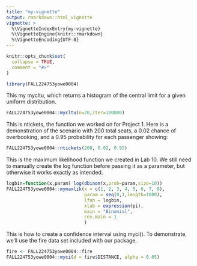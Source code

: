 ```yaml
---
title: "my-vignette"
output: rmarkdown::html_vignette
vignette: >
  %\VignetteIndexEntry{my-vignette}
  %\VignetteEngine{knitr::rmarkdown}
  %\VignetteEncoding{UTF-8}
---
```


```r
knitr::opts_chunk$set(
  collapse = TRUE,
  comment = "#>"
)
```

```r
library(FALL224753yowe0004)
```

This my mycltu, which returns a histogram of the central limit for a given uniform distribution.

```r
FALL224753yowe0004::mycltu(n=20,iter=100000)
```

This is ntickets, the function we worked on for Project 1. Here is a demonstration of the scenario with 200 total seats, a 0.02 chance of overbooking, and a 0.95 probability for each passenger showing:

```r
FALL224753yowe0004::ntickets(200, 0.02, 0.95)
```

This is the maximum likelihood function we created in Lab 10. We still need to manually create the log function before passing it as a parameter, but otherwise it works exactly as intended.

```r
logbin=function(x,param) log(dbinom(x,prob=param,size=10))
FALL224753yowe0004::mymaxlik(x = c(1, 2, 3, 4, 5, 6, 7, 8),
                             param = seq(0,1,length=1000),
                             lfun = logbin,
                             xlab = expression(pi),
                             main = "Binomial",
                             cex.main = 1
                             )
```

This is how to create a confidence interval using myci(). To demonstrate, we'll use the fire data set included with our package.

```r
fire <- FALL224753yowe0004::fire
FALL224753yowe0004::myci(d = fire$DISTANCE, alpha = 0.05)
```

